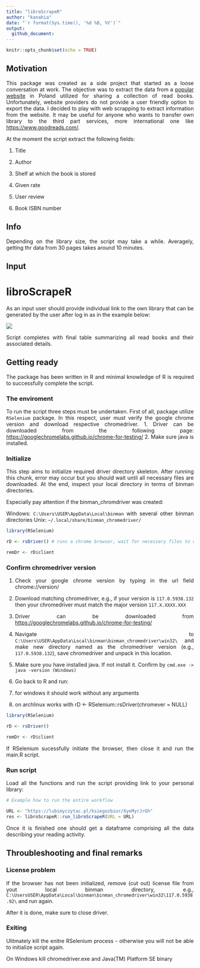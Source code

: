 ```yaml
---
title: "libroScrapeR"
author: "kanahia"
date: "`r format(Sys.time(), '%d %B, %Y')`"
output:
  github_document:
---
```


<style>
body {
text-align: justify}
</style>

```r
knitr::opts_chunk$set(echo = TRUE)
```

## Motivation

This package was created as a side project that started as a loose conversation at work. 
The objective was to extract the data from a [popular website](https://lubimyczytac.pl) in Poland utilized for sharing a collection of read books. Unfortunately, website providers do not provide a user friendly option to export the data. I decided to play with web scrapping to extract information from the website.
It may be useful for anyone who wants to transfer own library to the third part services, more 
international one like [https://www.goodreads.com/](https://www.goodreads.com/).

At the moment the script extract the following fields:

1. Title

2. Author

3. Shelf at which the book is stored

4. Given rate

5. User review

6. Book ISBN number

## Info

Depending on the library size, the script may take a while. Averagely, getting thr data from
30 pages takes around 10 minutes.

## Input 

# libroScrapeR

As an input user should provide individual link to the own library that can be generated by the user after log in as in the example below:

![](https://github.com/kanahia/libroScrapeR/assets/49271254/63b54e86-7595-4b0d-9c62-ef6572e70f02)

Script completes with final table summarizing all read books and their associated details.


## Getting ready

The package has been written in R and minimal knowledge of R is required to successfully complete 
the script.

### The enviroment 

To run the script three steps must be undertaken. First of all, package utilize `RSelenium` package.
In this respect, user must verify the google chrome version and download respective chromedriver.
1. Driver can be downloaded from the following page: [https://googlechromelabs.github.io/chrome-for-testing/](https://googlechromelabs.github.io/chrome-for-testing/)
2. Make sure java is installed. 

### Initialize 

This step aims to initialize required driver directory skeleton.
After running this chunk, error may occur but you should wait until all necessary files 
are downloaded. At the end, inspect your local directory in terms of binman directories.

Especially pay attention if the binman_chromdriver was created:

Windows: `C:\Users\USER\AppData\Local\binman` with several other binman directories
Unix: `~/.local/share/binman_chromedriver/`

```r

library(RSelenium)

rD <- rsDriver() # runs a chrome browser, wait for necessary files to download # must be null on windows!

remDr <- rD$client

```

### Confirm chromedriver version

1. Check your google chrome version by typing in the url field chrome://version/

2. Download matching chromedriver, e.g., if your version is `117.0.5938.132` then your chromedriver 
must match the major version `117.X.XXXX.XXX`

  1. Driver can be downloaded from [https://googlechromelabs.github.io/chrome-for-testing/](https://googlechromelabs.github.io/chrome-for-testing/)

  2. Navigate to `C:\Users\USER\AppData\Local\binman\binman_chromedriver\win32\` 
and make new directory named as the chromedriver version (e.g., `117.0.5938.132`), save chromedriver and unpack in this location.

3. Make sure you have installed java. If not install it. 
Confirm by `cmd.exe -> java -version (Windows)`

4. Go back to R and run:

  1. for windows it should work without any arguments
  
  2. on archlinux works with rD <- RSelenium::rsDriver(chromever = NULL)


```r

library(RSelenium)

rD <- rsDriver()

remDr <- rD$client 

```

If RSelenium sucessfully initiate the browser, then close it and run the main.R script.


### Run script

Load all the functions and run the script providing link to your personal library:

```r

# Example how to run the entire workflow

URL <- "https://lubimyczytac.pl/ksiegozbior/XyeMyrJrGh"
res <- libroScrapeR::run_libroScrapeR(URL = URL)

```

Once it is finished one should get a dataframe comprising all the data describing your reading activity.


## Throubleshooting and final remarks

### License problem

If the browser has not been initialized, remove (cut out) license file from yout local binman directory, e.g.,
`C:\UsersUSER\AppData\Local\binman\binman_chromedriver\win32\117.0.5938.92\` and run again.

After it is done, make sure to close driver. 

### Exiting

Ulitmately kill the enitre RSelenium process - otherwise you will not be able to initialize script again.

On Windows kill chromedriver.exe and Java(TM) Platform SE binary 
